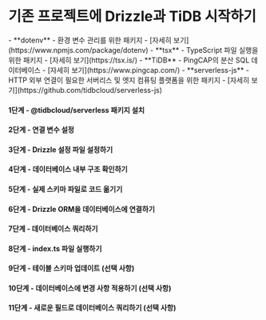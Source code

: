 

<Breadcrumbs/>

# 기존 프로젝트에 Drizzle과 TiDB 시작하기

<Prerequisites>  
  - **dotenv** - 환경 변수 관리를 위한 패키지 - [자세히 보기](https://www.npmjs.com/package/dotenv)
  - **tsx** - TypeScript 파일 실행을 위한 패키지 - [자세히 보기](https://tsx.is/)
  - **TiDB** - PingCAP의 분산 SQL 데이터베이스 - [자세히 보기](https://www.pingcap.com/)
  - **serverless-js** - HTTP 외부 연결이 필요한 서버리스 및 엣지 컴퓨팅 플랫폼을 위한 패키지 - [자세히 보기](https://github.com/tidbcloud/serverless-js)
</Prerequisites>

<FileStructure/>


#### 1단계 - **@tidbcloud/serverless** 패키지 설치

<InstallPackages lib='@tidbcloud/serverless'/>


#### 2단계 - 연결 변수 설정


<SetupEnv env_variable='DATABASE_URL' />




#### 3단계 - Drizzle 설정 파일 설정하기


<SetupConfig dialect='mysql' env_variable='DATABASE_URL'/>





#### 4단계 - 데이터베이스 내부 구조 확인하기

<IntrospectMySQL/>


#### 5단계 - 실제 스키마 파일로 코드 옮기기

<TransferCode/>



#### 6단계 - Drizzle ORM을 데이터베이스에 연결하기

<ConnectTiDB/>


#### 7단계 - 데이터베이스 쿼리하기

<QueryDatabase dialect='tidb-serverless' env_variable='DATABASE_URL'/>

#### 8단계 - index.ts 파일 실행하기

<RunFile/>


#### 9단계 - 테이블 스키마 업데이트 (선택 사항)

<UpdateSchema/>



#### 10단계 - 데이터베이스에 변경 사항 적용하기 (선택 사항)

<ApplyChanges/>


#### 11단계 - 새로운 필드로 데이터베이스 쿼리하기 (선택 사항)

<QueryDatabaseUpdated dialect='tidb-serverless' env_variable='DATABASE_URL' />
